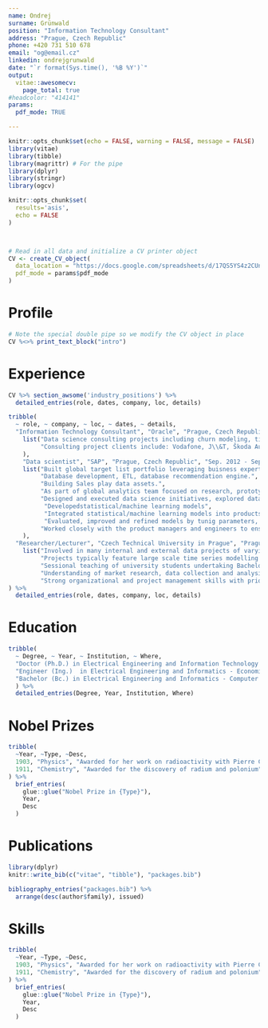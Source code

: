 ```yaml
---
name: Ondrej
surname: Grünwald
position: "Information Technology Consultant"
address: "Prague, Czech Republic"
phone: +420 731 510 678
email: "og@email.cz"
linkedin: ondrejgrunwald
date: "`r format(Sys.time(), '%B %Y')`"
output: 
  vitae::awesomecv:
    page_total: true
#headcolor: "414141"
params:
  pdf_mode: TRUE

---
```


```r
knitr::opts_chunk$set(echo = FALSE, warning = FALSE, message = FALSE)
library(vitae)
library(tibble)
library(magrittr) # For the pipe
library(dplyr)
library(stringr)
library(ogcv)

knitr::opts_chunk$set(
  results='asis', 
  echo = FALSE
)



# Read in all data and initialize a CV printer object
CV <- create_CV_object(
  data_location = "https://docs.google.com/spreadsheets/d/17QS5YS4z2CUniUukuaijEsuU3MMjXNHQrOH2wq7qq5k/edit?usp=sharing",  
  pdf_mode = params$pdf_mode
)

```



# Profile
<!-- Should reflect the job description -->

```r
# Note the special double pipe so we modify the CV object in place
CV %<>% print_text_block("intro") 
```


# Experience
<!-- Should reflect the job description -->

```r
CV %>% section_awsome('industry_positions') %>% 
  detailed_entries(role, dates, company, loc, details)
```


```r

tribble(
  ~ role, ~ company, ~ loc, ~ dates, ~ details,
  "Information Technology Consultant", "Oracle", "Prague, Czech Republic", "Sep. 2017 - Present", 
    list("Data science consulting projects including churn modeling, time series forecasting, document classification, Computer Vision, NLP and AI tasks.","Database consulting projects mainly in Banking sector including ETL processes, database migration, Risk management datamart, Yield Curves Constructions, reports",
         "Consulting project clients include: Vodafone, J\\&T, Škoda Auto, Česká spořitelna, Job Air."
    ),
    "Data scientist", "SAP", "Prague, Czech Republic", "Sep. 2012 - Sep. 2017", 
    list("Built global target list portfolio leveraging buisness expertise and internal data sourcfes to address gaps in sales pipeline.",
         "Database development, ETL, database recommendation engine.",
         "Building Sales play data assets.",
         "As part of global analytics team focused on research, prototyping and development of data science and big data solutions.", 
         "Designed and executed data science initiatives, explored data sources, pre-processed historical data.", 
          "Developedstatistical/machine learning models",
          "Integrated statistical/machine learning models into products.",
          "Evaluated, improved and refined models by tunig parameters, adjusted data sources and model approaches to provide business value",
         "Worked closely with the product managers and engineers to ensure that models were used in in product or services."
    ),
  "Researcher/Lecturer", "Czech Technical University in Prague", "Prague, Czech Republic", "Oct. 2008 - 2014", 
    list("Involved in many internal and external data projects of varying size and complexity.", 
         "Projects typically feature large scale time series modelling or analysis, cross-sectional modelling and creating tools for improving workflows.", 
         "Sessional teaching of university students undertaking Bachelor's and Master's degrees. Specific classes are listed in 'Teaching experience'.",
         "Understanding of market research, data collection and analysis",
         "Strong organizational and project management skills with prior project management experience.")
) %>% 
  detailed_entries(role, dates, company, loc, details)
```


# Education

```r

tribble(
  ~ Degree, ~ Year, ~ Institution, ~ Where,
  "Doctor (Ph.D.) in Electrical Engineering and Information Technology - Mathematical Statistics and Modeling", "2008-14", "Czech Technical University in Prague", "Czech Republic",
  "Engineer (Ing.)  in Electrical Engineering and Informatics - Economics of Electrical Power Engeneering", "2006-08", "Czech Technical University in Prague", "Czech Republic",
  "Bachelor (Bc.) in Electrical Engineering and Informatics - Computer Science ", "2003-07", "Czech Technical University in Prague", "Czech Republic"
  ) %>% 
  detailed_entries(Degree, Year, Institution, Where)
```

# Nobel Prizes

```r
tribble(
  ~Year, ~Type, ~Desc,
  1903, "Physics", "Awarded for her work on radioactivity with Pierre Curie and Henri Becquerel",
  1911, "Chemistry", "Awarded for the discovery of radium and polonium"
) %>% 
  brief_entries(
    glue::glue("Nobel Prize in {Type}"),
    Year, 
    Desc
  )
```

# Publications

```r
library(dplyr)
knitr::write_bib(c("vitae", "tibble"), "packages.bib")

bibliography_entries("packages.bib") %>%
  arrange(desc(author$family), issued)
```

# Skills

```r
tribble(
  ~Year, ~Type, ~Desc,
  1903, "Physics", "Awarded for her work on radioactivity with Pierre Curie and Henri Becquerel",
  1911, "Chemistry", "Awarded for the discovery of radium and polonium"
) %>% 
  brief_entries(
    glue::glue("Nobel Prize in {Type}"),
    Year, 
    Desc
  )
```
